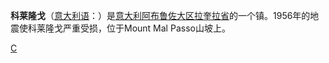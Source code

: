 {{Infobox Settlement
| name = 科莱隆戈<br/>Collelongo
| image_skyline = 
| imagesize = 
| image_caption = 
| image_flag = 
| image_shield = 
| pushpin_map = Italy
| pushpin_label_position = bottom
| subdivision_type = 国家
| subdivision_name = {{ITA}}
| subdivision_type1 = [[意大利行政区划|大区]]
| subdivision_name1 = [[阿布鲁佐大区|阿布鲁佐大区]]
| subdivision_type2 = [[意大利行政区划|省]]
| subdivision_name2 =  [[拉奎拉省|拉奎拉省]]
| elevation_m = 915
| elevation_ft = 
| area_total_km2 = 57.09
| population_as_of = 2007年
| population_total = 2459
| population_density_km2 = auto
| timezone = 
| utc_offset = 
| timezone_DST = 
| utc_offset_DST = 
| latd = 41
| latm = 53
| lats = 16
| latNS = N
| longd = 13
| longm = 35
| longs = 9
| longEW = E
| website =  
}}
'''科莱隆戈'''（[[意大利语|意大利语]]：'''{{lang|it|Collelongo}}'''）是[[意大利|意大利]][[阿布鲁佐大区|阿布鲁佐大区]][[拉奎拉省|拉奎拉省]]的一个镇。1956年的地震使科莱隆戈严重受损，位于Mount Mal Passo山坡上。

{{阿奎拉省市鎮}}

[[Category:拉奎拉省市镇|C]]


{{Italy-geo-stub}}